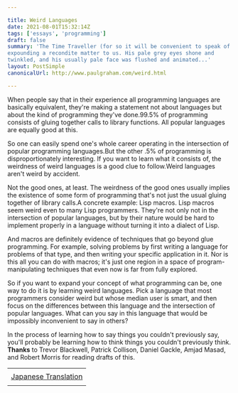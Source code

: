 ```yaml
---

title: Weird Languages
date: 2021-08-01T15:32:14Z
tags: ['essays', 'programming']
draft: false
summary: 'The Time Traveller (for so it will be convenient to speak of him) was
expounding a recondite matter to us. His pale grey eyes shone and
twinkled, and his usually pale face was flushed and animated...'
layout: PostSimple
canonicalUrl: http://www.paulgraham.com/weird.html

---
```


When people say that in their experience all programming languages are basically equivalent, they're making a statement not about languages but about the kind of programming they've done.99.5% of programming consists of gluing together calls to library functions. All popular languages are equally good at this.

So one can easily spend one's whole career operating in the intersection of popular programming languages.But the other .5% of programming is disproportionately interesting. If you want to learn what it consists of, the weirdness of weird languages is a good clue to follow.Weird languages aren't weird by accident.

Not the good ones, at least. The weirdness of the good ones usually implies the existence of some form of programming that's not just the usual gluing together of library calls.A concrete example: Lisp macros. Lisp macros seem weird even to many Lisp programmers. They're not only not in the intersection of popular languages, but by their nature would be hard to implement properly in a language without turning it into a dialect of Lisp.

And macros are definitely evidence of techniques that go beyond glue programming. For example, solving problems by first writing a language for problems of that type, and then writing your specific application in it. Nor is this all you can do with macros; it's just one region in a space of program-manipulating techniques that even now is far from fully explored.

So if you want to expand your concept of what programming can be, one way to do it is by learning weird languages. Pick a language that most programmers consider weird but whose median user is smart, and then focus on the differences between this language and the intersection of popular languages. What can you say in this language that would be impossibly inconvenient to say in others?

In the process of learning how to say things you couldn't previously say, you'll probably be learning how to think things you couldn't previously think. **Thanks** to Trevor Blackwell, Patrick Collison, Daniel Gackle, Amjad Masad, and Robert Morris for reading drafts of this.

|                                                                         |
| ----------------------------------------------------------------------- |
|                                                                         |
| [Japanese Translation](https://practical-scheme.net/trans/weird-j.html) |
|                                                                         |
